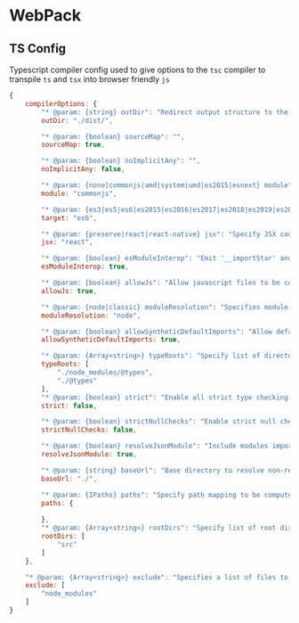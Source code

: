 # WebPack

## TS Config  
Typescript compiler config used to give options to the `tsc` compiler to transpile `ts` and `tsx` into browser friendly `js`

```js
{
    compilerOptions: {
        "* @param: {string} outDir": "Redirect output structure to the directory.",
        outDir: "./dist/",

        "* @param: {boolean} sourceMap": "",
        sourceMap: true,

        "* @param: {boolean} noImplicitAny": "",
        noImplicitAny: false,

        "* @param: {none|commonjs|amd|system|umd|es2015|esnext} module": "Specify module code generation: 'none', 'commonjs', 'amd', 'system', 'umd', 'es2015' or 'esnext'.",
        module: "commonjs",

        "* @param: {es3|es5|es6|es2015|es2016|es2017|es2018|es2019|es2020|esnext} target": "Specify ECMAScript target version. Permitted values are 'es3', 'es5', 'es6', 'es2015', 'es2016', 'es2017', 'es2018', 'es2019', 'es2020' or 'esnext'.",
        target: "es6",

        "* @param: {preserve|react|react-native} jsx": "Specify JSX code generation: 'preserve', 'react', or 'react-native'.",
        jsx: "react",

        "* @param: {boolean} esModuleInterop": "Emit '__importStar' and '__importDefault' helpers for runtime babel ecosystem compatibility and enable '--allowSyntheticDefaultImports' for typesystem compatibility. Requires TypeScript version 2.7 or later.",
        esModuleInterop: true,

        "* @param: {boolean} allowJs": "Allow javascript files to be compiled.",
        allowJs: true,

        "* @param: {node|classic} moduleResolution": "Specifies module resolution strategy: 'node' (Node) or 'classic' (TypeScript pre 1.6)",
        moduleResolution: "node",

        "* @param: {boolean} allowSyntheticDefaultImports": "Allow default imports from modules with no default export. This does not affect code emit, just typechecking.",
        allowSyntheticDefaultImports: true,

        "* @param: {Array<string>} typeRoots": "Specify list of directories for type definition files to be included. Requires TypeScript version 2.0 or later",
        typeRoots: [
            "./node_modules/@types",
            "./@types"
        ],
        "* @param: {boolean} strict": "Enable all strict type checking options. Requires TypeScript version 2.3 or later.",
        strict: false,

        "* @param: {boolean} strictNullChecks": "Enable strict null checks. Requires TypeScript version 2.0 or later.",
        strictNullChecks: false,

        "* @param: {boolean} resolveJsonModule": "Include modules imported with '.json' extension. Requires TypeScript version 2.9 or later.",
        resolveJsonModule: true,

        "* @param: {string} baseUrl": "Base directory to resolve non-relative module names.",
        baseUrl: "./",

        "* @param: {IPaths} paths": "Specify path mapping to be computed relative to baseUrl option.",
        paths: {
            
        },
        "* @param: {Array<string>} rootDirs": "Specify list of root directories to be used when resolving modules.",
        rootDirs: [
            "src"
        ]
    },

    "* @param: {Array<string>} exclude": "Specifies a list of files to be excluded from compilation. The 'exclude' property only affects the files included via the 'include' property and not the 'files' property. Glob patterns require TypeScript version 2.0 or later.",
    exclude: [
        "node_modules"
    ]
}
```

